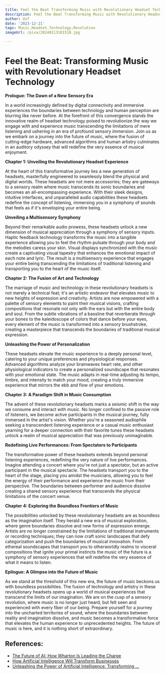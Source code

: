 ```yaml
---
title: Feel the Beat Transforming Music with Revolutionary Headset Technology
description: Feel the Beat Transforming Music with Revolutionary Headset Technology
author: Usf
date: '2023-12-21'
tags: Music,Headset,Technology,Revolution
imageUrl: /pixa/20240113181518.jpg

---
```

#  Feel the Beat: Transforming Music with Revolutionary Headset Technology

**Prologue: The Dawn of a New Sensory Era**

In a world increasingly defined by  digital connectivity and immersive experiences the boundaries between  technology and human perception are blurring like never before. At the forefront of this convergence stands the innovative  realm of headset technology  poised to  revolutionize the way we engage with and experience music  transcending the limitations of mere listening and ushering in an era of profound  sensory immersion. Join us as we embark on  a journey  into the future of music, where the fusion of cutting-edge hardware, advanced algorithms and  human artistry culminates in  an auditory odyssey  that will redefine the very essence of musical enjoyment.

**Chapter 1: Unveiling the Revolutionary Headset Experience**

At  the heart of this transformative journey lies a new generation of headsets, masterfully engineered to seamlessly blend the  physical and digital worlds. These headsets are not mere  accessories; they are  gateways to a sensory realm  where music transcends its sonic boundaries and becomes  an all-encompassing experience. With  their sleek designs, intuitive interfaces, and unparalleled audio capabilities these headsets redefine the concept of listening, immersing you in a symphony of sounds that feels as if it's enveloping your entire being.

**Unveiling a Multisensory  Symphony**

Beyond their remarkable audio prowess, these headsets unlock a  new dimension of musical appreciation  through a symphony of sensory inputs. Haptic feedback technology  transforms the music into a tangible experience allowing you to feel the rhythm pulsate through your body and  the melodies caress  your skin.  Visual  displays synchronized  with the music create a captivating visual tapestry that enhances the emotional impact of each note and lyric. The result is  a multisensory experience that engages your entire being  transcending  the limitations of traditional listening and transporting you  to the heart of the music itself.

**Chapter 2:  The Fusion of Art and Technology**

The  marriage of music and technology in these  revolutionary headsets is not merely a technical  feat; it's an artistic endeavor that elevates music to new heights of expression and creativity. Artists are now empowered with a palette of sensory elements to  paint their musical visions, crafting compositions that resonate not only with the ears but with the entire body and soul. From the subtle  vibrations of a bassline that reverberate through your bones to the kaleidoscope of colors that dance before your eyes, every element of the music is transformed into a sensory  brushstroke, creating a masterpiece that transcends the boundaries of traditional musical expression.

**Unleashing the Power of Personalization**

These headsets elevate the music experience to a deeply personal level, catering to your  unique preferences and physiological responses. Advanced algorithms  analyze your brainwaves heart rate, and other physiological indicators to create a personalized soundscape that resonates with your emotional state. The music adapts  in real-time adjusting its tempo,  timbre, and intensity to match your mood, creating a truly immersive experience that mirrors the ebb and flow of your emotions.

**Chapter  3: A Paradigm Shift  in Music Consumption**

The advent of  these revolutionary headsets marks a seismic shift in the  way we consume and interact with music. No longer confined to the  passive  role of listeners, we become active participants in the musical journey, fully immersed in the artist's  vision. Whether you're a seasoned audiophile seeking a transcendent listening experience or a  casual music enthusiast yearning for a deeper connection with their favorite tunes these headsets unlock a realm of musical appreciation that was previously unimaginable.

**Redefining Live  Performances:  From Spectators to Participants**

The transformative  power of these headsets extends  beyond personal listening experiences,  redefining the very nature of live performances. Imagine attending a concert where you're not just a spectator, but an active participant in the musical spectacle. The headsets transport you to  the heart of the stage, placing you amidst the musicians, allowing you to  feel the energy of their performance  and experience the  music from their perspective. The boundaries between performer and audience dissolve creating a  shared sensory experience that transcends the physical limitations of the concert venue.

**Chapter 4: Exploring the Boundless Frontiers of Music**

The possibilities unlocked by these revolutionary headsets are  as boundless as the imagination itself. They herald a new era of musical exploration, where genre boundaries dissolve and  new forms of expression emerge. Artists  are no longer constrained by the limitations of traditional instruments or recording techniques; they can now craft sonic landscapes that defy categorization  and push the boundaries of musical innovation. From ethereal soundscapes that transport you to otherworldly realms to visceral compositions that ignite  your primal instincts the  music of the future is  a symphony of sensory experiences that  will redefine the very essence of what it means to listen.

**Epilogue: A Glimpse into the  Future of Music**

As we stand at the threshold of  this  new era, the future of  music beckons us with boundless possibilities. The fusion of technology and artistry  in these revolutionary headsets opens up a world of  musical experiences  that transcend the  limits of our imagination. We are on  the cusp of a sensory revolution, where music is no longer  just heard, but felt seen and experienced with every fiber of our being. Prepare yourself for  a journey  into the uncharted territories of sound, where the  boundaries between reality and imagination dissolve, and music becomes  a transformative force that elevates the human experience to unprecedented  heights. The future of music is here,  and it is nothing  short of  extraordinary.

## References:
- [The Future of AI: How Wharton Is Leading the Charge](https://www.wharton.upenn.edu/story/wharton-school-leading-the-charge-in-the-future-of-ai/)
- [How Artificial Intelligence Will Transform Businesses](https://www.businessnewsdaily.com/9402-artificial-intelligence-business-trends.html)
- [Unleashing the Power of Artificial Intelligence: Transforming ...](https://www.linkedin.com/pulse/unleashing-power-artificial-intelligence-transforming)
